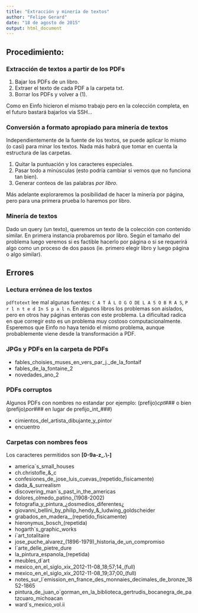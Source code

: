 ```yaml
---
title: "Extracción y minería de textos"
author: "Felipe Gerard"
date: "18 de agosto de 2015"
output: html_document
---
```


## Procedimiento:

### Extracción de textos a partir de los PDFs

1. Bajar los PDFs de un libro.
2. Extraer el texto de cada PDF a la carpeta txt.
3. Borrar los PDFs y volver a (1).

Como en Einfo hicieron el mismo trabajo pero en la colección completa, en el futuro bastará bajarlos vía SSH...

### Conversión a formato apropiado para minería de textos

Independientemente de la fuente de los textos, se puede aplicar lo mismo (o casi) para minar los textos. Nada más habrá que tomar en cuenta la estructura de las carpetas.

1. Quitar la puntuación y los caracteres especiales.
2. Pasar todo a minúsculas (esto podría cambiar si vemos que no funciona tan bien).
3. Generar conteos de las palabras _por libro_.

Más adelante exploraremos la posibilidad de hacer la minería por página, pero para una primera prueba lo haremos por libro.

### Minería de textos

Dado un query (un texto), queremos un texto de la colección con contenido similar. En primera instancia probaremos por libro. Según el tamaño del problema luego veremos si es factible hacerlo por página o si se requerirá algo como un proceso de dos pasos (ie. primero elegir libro y luego página o algo similar).

## Errores

### Lectura errónea de los textos

`pdftotext` lee mal algunas fuentes: `C A T Á L O G O DE L A S O B R A S`, `P r l n t e d In S p a l n`. En algunos libros los problemas son aislados, pero en otros hay páginas enteras con este problema. La dificultad radica en que corregir esto es un problema muy costoso computacionalmente. Esperemos que Einfo no haya tenido el mismo problema, aunque probablemente viene desde la transformación a PDF.

### JPGs y PDFs en la carpeta de PDFs

* fables_choisies_muses_en_vers_par_j._de_la_fontaif
* fables_de_la_fontaine_2
* novedades_ano_2

### PDFs corruptos

Algunos PDFs con nombres no estandar por ejemplo: (prefijo)_cpt_### o bien (prefijo)_por_### en lugar de prefijo_int_###)

* cimientos_del_artista_dibujante_y_pintor
* encuentro

### Carpetas con nombres feos

Los caracteres permitidos son **[0-9a-z_.\\-]**

* america\`s_small_houses
* ch.christofle_&_c
* confesiones_de_jose_luis_cuevas_(repetido_fisicamente)
* dada_&_surrealism
* discovering_man\`s_past_in_the_americas
* dolores_olmedo_patino_(1908-2002)
* fotografia_y_pintura_¿dosmedios_diferentes¿
* giovanni_bellini_by_philip_hendy_&_ludwing_goldscheider
* grabados_en_madera__(repetido_fisicamente)
* hieronymus_bosch_(repetida)
* hogarth\`s_graphic_works
* i\`art_totalitaire
* jose_puche_alvarez_(1896-1979)_historia_de_un_compromiso
* l\`arte_delle_pietre_dure
* la_pintura_espanola_(repetida)
* meubles_d\`art
* mexico_en_el_siglo_xix_2012-11-08_18;57;14_(full)
* mexico_en_el_siglo_xix_2012-11-08_19;37;00_(full)
* notes_sur_l\`emission_en_france_des_monnaies_decimales_de_bronze_1852-1865
* pintura_de_juan_o\`gorman_en_la_biblioteca_gertrudis_bocanegra_de_patzcuaro_michoacan
* ward\`s_mexico_vol.ii

